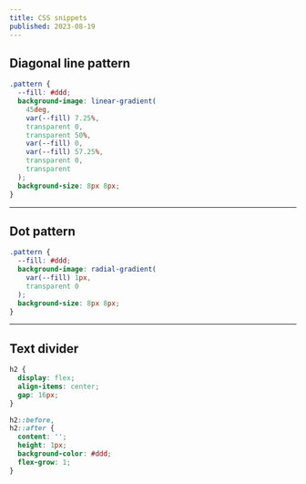 ```yaml
---
title: CSS snippets
published: 2023-08-19
---
```


## Diagonal line pattern

```css
.pattern {
  --fill: #ddd;
  background-image: linear-gradient(
    45deg,
    var(--fill) 7.25%,
    transparent 0,
    transparent 50%,
    var(--fill) 0,
    var(--fill) 57.25%,
    transparent 0,
    transparent
  );
  background-size: 8px 8px;
}
```

---

## Dot pattern

```css
.pattern {
  --fill: #ddd;
  background-image: radial-gradient(
    var(--fill) 1px,
    transparent 0
  );
  background-size: 8px 8px;
}
```

---

## Text divider

```css
h2 {
  display: flex;
  align-items: center;
  gap: 16px;
}

h2::before,
h2::after {
  content: '';
  height: 1px;
  background-color: #ddd;
  flex-grow: 1;
}
```